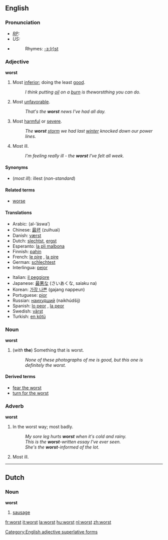 ==English==

===Pronunciation===
* ''[[RP]]:'' {{IPA|/wɜːst/}}
* ''US:'' {{IPA|/wɝst/}}
*{{audio|en-us-worst.ogg|Audio (US)}}
*:Rhymes: [[Rhymes:English:-ɜː(r)st|-ɜː(r)st]]

===Adjective===
'''worst'''

#Most [[inferior]]; doing the least [[good]]. 
#:''I think putting [[oil]] on a [[burn]] is the ''worst'' thing you can do.'' 
#Most [[unfavorable]]. 
#:''That's the '''worst''' news I've had all day.'' 
#Most [[harmful]] or [[severe]]. 
#:''The '''worst''' [[storm]] we had last [[winter]] knocked down our power lines.''
#Most ill.
#:''I'm feeling really ill - the '''worst''' I've felt all week.''

====Synonyms====
*(''most ill''): illest (''non-standard'')

====Related terms====
*[[worse]]

====Translations====
{{top}}
*Arabic: {{ARchar|[[الاسوأ]]}} (al-’áswa’)
*Chinese: [[最坏]] (zuìhuaì)
*Danish: [[værst]]
*Dutch: [[slechtst]], [[ergst]]
*Esperanto: [[la pli malbona]]
*Finnish: [[pahin]]
*French: [[le pire]] {{m}}, [[la pire]] {{f}}
*German: [[schlechtest]]
*Interlingua: [[pejor]]
{{mid}}
*Italian: [[il peggiore]]
*Japanese: [[最悪な]] (さいあくな, saiaku na)
*Korean: [[가장 나쁜]] (gajang nappeun)
*Portuguese: [[pior]]
*Russian: [[наихудший]] (naikhúdšij)
*Spanish: [[lo peor]] {{m}}, [[la peor]] {{f}}
*Swedish: [[värst]]
*Turkish: [[en kötü]]
{{bottom}}

===Noun===
'''worst'''

#(''with'' '''the''') ­Something that is worst. 
#:''None of these photographs of me is good, but this one is definitely the worst.''

====Derived terms====
*[[fear the worst]]
*[[turn for the worst]]

===Adverb===
'''worst'''

#In the worst way; most badly.
#:''My sore leg hurts '''worst''' when it's cold and rainy.''
#:''This is the '''worst'''-written essay I've ever seen.''
#:''She's the '''worst'''-informed of the lot.''
#Most ill.

[[Category:English adjective superlative forms]]

----

==Dutch==
===Noun===
'''worst'''
#[[sausage]]

[[fr:worst]]
[[it:worst]]
[[la:worst]]
[[hu:worst]]
[[nl:worst]]
[[zh:worst]]